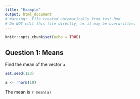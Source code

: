 ```yaml
---
title: "Example"
output: html_document
# Warning:  File created automatically from test.Rmd
# Do NOT edit this file directly, as it may be overwritten.
---
```


```r
knitr::opts_chunk$set(echo = TRUE)
```

## Question 1: Means

Find the mean of the vector `a`

```r
set.seed(123)
```


```r
a <- rnorm(10)
```



The mean is `r mean(a)`

